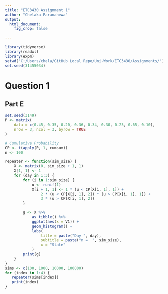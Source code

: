 ```yaml
---
title: "ETC3430 Assignment 1"
author: "Chelaka Paranahewa"
output: 
  html_document:
    fig_crop: false
    
---
```

    
```r
library(tidyverse)
library(readxl)
library(expm)
setwd("C:/Users/chela/GitHub Local Repo/Uni-Work/ETC3430/Assignments/")
set.seed(31455034)
```

# Question 1
## Part E
```r
set.seed(3149)
P <- matrix(
    data = c(0.45, 0.35, 0.20, 0.36, 0.34, 0.30, 0.25, 0.65, 0.10),
    nrow = 3, ncol = 3, byrow = TRUE
)

# Cumulative Probability
CP <- t(apply(P, 1, cumsum))
n <- 100

repeater <- function(sim_size) {
    X <- matrix(0, sim_size + 1, 1)
    X[1, 1] <- 1
    for (day in 1:3) {
        for (i in 1:sim_size) {
            u <- runif(1)
            X[i + 1, 1] <- 1 * (u < CP[X[i, 1], 1]) +
                2 * (u < CP[X[i, 1], 2]) * (u > CP[X[i, 1], 1]) +
                3 * (u > CP[X[i, 1], 2])
        }

        g <- X %>%
            as_tibble() %>%
            ggplot(aes(x = V1)) +
            geom_histogram() +
            labs(
                title = paste("Day ", day),
                subtitle = paste("n =  ", sim_size),
                x = "State"
            )
        print(g)
    }
}
sims <- c(100, 1000, 10000, 100000)
for (index in 1:4) {
   repeater(sims[index])
   print(index)
}
```